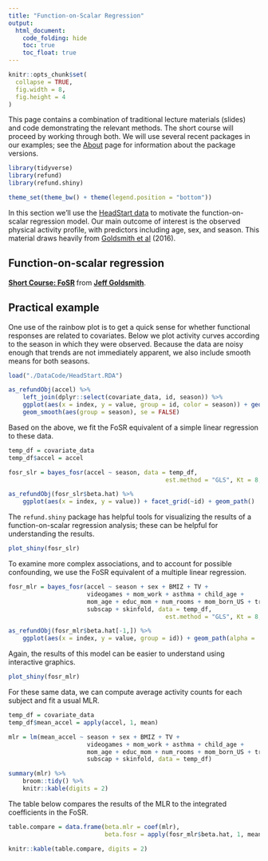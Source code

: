 ```yaml
---
title: "Function-on-Scalar Regression"
output:
  html_document: 
    code_folding: hide
    toc: true
    toc_float: true
---
```


```r
knitr::opts_chunk$set(
  collapse = TRUE,
  fig.width = 8,
  fig.height = 4
)
```

This page contains a combination of traditional lecture materials (slides) and code demonstrating the relevant methods. The short course will proceed by working through both. We will use several recent packages in our examples; see the [About](./About.html) page for information about the package versions.

```r
library(tidyverse)
library(refund)
library(refund.shiny)

theme_set(theme_bw() + theme(legend.position = "bottom"))
```

In this section we'll use the [HeadStart data](./Data.html) to motivate the function-on-scalar regression model. Our main outcome of interest is the observed physical activity profile, with predictors including age, sex, and season. This material draws heavily from [Goldsmith et al](http://jeffgoldsmith.com/Downloads/HeadStart.pdf) (2016).


## Function-on-scalar regression

<script async class="speakerdeck-embed" data-id="337ceb9014d244a1a8b13282f00bae81" data-ratio="1.77777777777778" src="//speakerdeck.com/assets/embed.js"></script>
<div style="margin-bottom:5px"> <strong> <a href="https://speakerdeck.com/jeffgoldsmith/short-course-fosr" title="Short Course: FoSR" target="_blank">Short Course: FoSR</a> </strong> from <strong><a href="https://speakerdeck.com/jeffgoldsmith" target="_blank">Jeff Goldsmith</a></strong>. </div>


## Practical example

One use of the rainbow plot is to get a quick sense for whether functional responses are related to covariates. Below we plot activity curves according to the season in which they were observed. Because the data are noisy enough that trends are not immediately apparent, we also include smooth means for both seasons.

```r
load("./DataCode/HeadStart.RDA")

as_refundObj(accel) %>% 
	left_join(dplyr::select(covariate_data, id, season)) %>%
	ggplot(aes(x = index, y = value, group = id, color = season)) + geom_path(alpha = .1) +
	geom_smooth(aes(group = season), se = FALSE)
```

Based on the above, we fit the FoSR equivalent of a simple linear regression to these data. 

```r
temp_df = covariate_data
temp_df$accel = accel

fosr_slr = bayes_fosr(accel ~ season, data = temp_df, 
											est.method = "GLS", Kt = 8, basis = "pbs")

as_refundObj(fosr_slr$beta.hat) %>% 
	ggplot(aes(x = index, y = value)) + facet_grid(~id) + geom_path()
```

The `refund.shiny` package has helpful tools for visualizing the results of a function-on-scalar regression analysis; these can be helpful for understanding the results. 

```r
plot_shiny(fosr_slr)
```

To examine more complex associations, and to account for possible confounding, we use the FoSR equivalent of a multiple linear regression.

```r
fosr_mlr = bayes_fosr(accel ~ season + sex + BMIZ + TV + 
                      videogames + mom_work + asthma + child_age + 
                      mom_age + educ_mom + num_rooms + mom_born_US + tricep + 
                      subscap + skinfold, data = temp_df, 
											est.method = "GLS", Kt = 8, basis = "pbs")

as_refundObj(fosr_mlr$beta.hat[-1,]) %>% 
	ggplot(aes(x = index, y = value, group = id)) + geom_path(alpha = .5)
```

Again, the results of this model can be easier to understand using interactive graphics.

```r
plot_shiny(fosr_mlr)
```

For these same data, we can compute average activity counts for each subject and fit a usual MLR. 

```r
temp_df = covariate_data
temp_df$mean_accel = apply(accel, 1, mean)

mlr = lm(mean_accel ~ season + sex + BMIZ + TV + 
                      videogames + mom_work + asthma + child_age + 
                      mom_age + educ_mom + num_rooms + mom_born_US + tricep + 
                      subscap + skinfold, data = temp_df)

summary(mlr) %>% 
	broom::tidy() %>%
	knitr::kable(digits = 2)
```

The table below compares the results of the MLR to the integrated coefficients in the FoSR.

```r
table.compare = data.frame(beta.mlr = coef(mlr),
                           beta.fosr = apply(fosr_mlr$beta.hat, 1, mean))

knitr::kable(table.compare, digits = 2)
```

